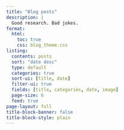 ---
title: "Blog posts"
description: |
  Good research. Bad jokes.
format:
  html:
    toc: true
    css: blog_theme.css
listing:
  contents: posts
  sort: "date desc"
  type: default
  categories: true
  sort-ui: [title, date]
  filter-ui: true
  fields: [title, categories, date, image]
  page-size: 6
  feed: true
page-layout: full
title-block-banner: false
title-block-style: plain
---
